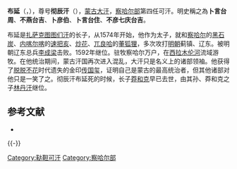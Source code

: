 {{Infobox monarch
| name               =布延
| title              =[[蒙古大汗|蒙古大汗]]
| image              =
| caption            =
| reign              =1592年—1604年
| coronation         = 
| investiture        =
| full name          =
| othertitles        =彻辰汗
| birth_date         =1554年
| birth_place        =
| death_date         =1604年
| death_place        =
| burial_date        =
| burial_place       =
| predecessor        =[[扎萨克图图们汗|扎萨克图图们汗]]
| successor          =[[林丹汗|林丹汗]]
| queen              =
| consort            = 
| spouse             =
| spouse 1            =
| spouse 2             =
| spouse 3           =
| spouse 4           =
| spouse 5           =
| spouse 6           =
| spouse 7           =
| offspring          = 
| royal house        =
| dynasty            = 蒙古[[察哈尔部|察哈尔部]]
| father             =[[扎萨克图图们汗|扎萨克图图们汗]]
| mother             =
| children           =[[莽和克|莽和克]]
| religion           =
}}
'''布延'''（{{lang-mn|Буян}}，{{bd|1554年||1604年|catIdx=B}}），尊号'''彻辰汗'''（{{lang-mn|Сэцэн хаан}}），[[蒙古大汗|蒙古大汗]]，[[察哈尔部|察哈尔部]]第四任可汗。明史稱之為'''卜言台周'''、'''不燕台吉'''、'''卜彦伯'''、'''卜言台住'''、'''不彦七庆台吉'''。

布延是[[扎萨克图图们汗|扎萨克图图们汗]]的长子，从1574年开始，他作为太子，就和[[察哈尔|察哈尔]]的[[黑石炭|黑石炭]]、[[内喀尔喀|内喀尔喀]]的[[速把亥|速把亥]]、[[炒花|炒花]]、[[兀良哈|兀良哈]]的[[董狐狸|董狐狸]]，多次攻打[[明朝|明朝]]蓟镇、辽东。被明朝辽东总兵[[李成梁|李成梁]]击败。1592年继位。驻牧察哈尔万户，在[[西拉木伦河|西拉木伦河]]流域游牧。在他统治期间，蒙古汗国再次进入混乱，大汗只是名义上的诸部领袖。他获得了[[脱脱不花|脱脱不花]]时代遗失的金印[[传国玺|传国玺]]，证明自己是蒙古的最高统治者，但其他诸部对他只是一笑了之。彻辰汗布延死的时候，长子[[莽和克|莽和克]]早已去世，由其孙、莽和克之子[[林丹汗|林丹汗]]继位。

== 参考文献 ==
{{Reflist}}
* {{cite book |title = 《最后的可汗：蒙古帝国余晖》 |author = 班布尔汗}}

{{-}}
{{start box}}
{{s-before|[[扎萨克图图们汗|扎萨克图图们汗]]}}
{{s-title|[[蒙古大汗|蒙古大汗]]|1592年—1604年}}
{{s-after|[[林丹汗|林丹汗]]}}
{{end box}}

{{蒙古大汗}}

{{蒙古小作品}}
[[Category:鞑靼可汗|Category:鞑靼可汗]]
[[Category:察哈尔部|Category:察哈尔部]]